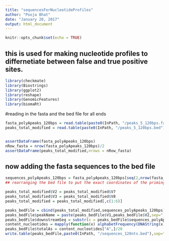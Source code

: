 ```yaml
---
title: "sequencesForNucleotideProfiles"
author: "Pooja Bhat"
date: "January 20, 2017"
output: html_document
---
```


```r
knitr::opts_chunk$set(echo = TRUE)
```

## this is used for making nucleotide profiles to differnetiate between false and true positive sites.

```r
library(checkmate)
library(Biostrings)
library(ggplot2)
library(reshape)
library(GenomicFeatures)
library(biomaRt)

```


#reading in the fasta and the bed file for all ends
```r
fasta_polyApeaks_120bps = read.table(paste0(InPath, "/peaks_5_120bps.fa"),stringsAsFactors = F)
peaks_total_modified = read.table(paste0(InPath, "/peaks_5_120bps.bed"))


assertDataFrame(fasta_polyApeaks_120bps)
nRow_fasta = nrow(fasta_polyApeaks_120bps)/2
assertDataFrame(peaks_total_modified,nrows = nRow_fasta)

```
## now adding the fasta sequences to the bed file 
```r

sequences_polyApeaks_120bps = fasta_polyApeaks_120bps[seq(2,nrow(fasta_polyApeaks_120bps),2),]
## rearranging the bed file to put the exact coordinates of the priming sites (not +/- 60nts)

peaks_total_modified$V2 = peaks_total_modified$V7
peaks_total_modified$V3 = peaks_total_modified$V8
peaks_total_modified = peaks_total_modified[,c(1:6)]

peaks_bedFile = cbind(peaks_total_modified,sequences_polyApeaks_120bps)
peaks_bedFile$peakName = paste(peaks_bedFile$V1,peaks_bedFile$V2,sep="_")
peaks_bedFile$downstreamSeq = substr(x = peaks_bedFile$sequences_polyApeaks_120bps,start = 61,stop = 80)
content_nucleotides = mapply(function(x) alphabetFrequency(DNAString(x)),peaks_bedFile$downstreamSeq)
peaks_bedFile$totalAs = content_nucleotides["A",]/20
write.table(peaks_bedFile,paste0(InPath, "/sequences_120nts.bed"),sep="\t",quote = F,row.names = F,col.names = F)
```

